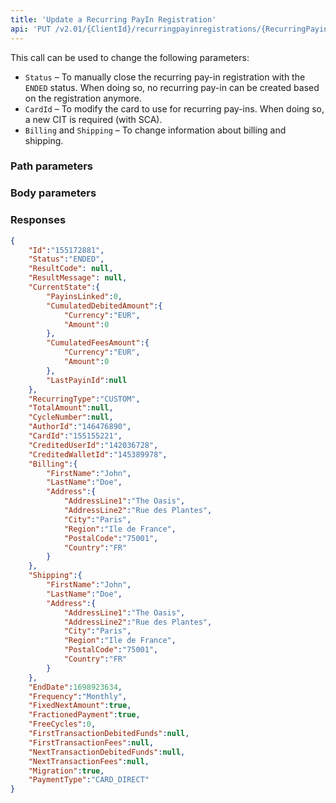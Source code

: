 ---
title: 'Update a Recurring PayIn Registration'  
api: 'PUT /v2.01/{ClientId}/recurringpayinregistrations/{RecurringPayinRegistrationId}'  
---





This call can be used to change the following parameters:  
- `Status` – To manually close the recurring pay-in registration with the `ENDED` status. When doing so, no recurring pay-in can be created based on the registration anymore.  
- `CardId` – To modify the card to use for recurring pay-ins. When doing so, a new CIT is required (with SCA).  
- `Billing` and `Shipping` – To change information about billing and shipping.  

### Path parameters

<RecurringPayinRegistrationId />

### Body parameters  

<CardId1 />  

<Status3 />  

<Shipping2 />  

<Billing2 />  

### Responses  

<AccordionGroup>

<Accordion title="200">  

<IdResponse />  

<Status8Response />  

<ResultCodeResponse />  

<ResultMessageResponse />  

<CurrentStateResponse />  

<RecurringTypeResponse />  

<TotalAmountResponse />  

<CycleNumberResponse />  

<AuthorIdResponse />  

<CardId1Response />  

<CreditedUserIdResponse />  

<CreditedWalletIdResponse />  

<Billing1Response />  

<Shipping2Response />  

<EndDateResponse />  

<FrequencyResponse />  

<FixedNextAmountResponse />  

<FractionedPaymentResponse />  

<FreeCyclesResponse />  

<FirstTransactionDebitedFundsResponse />  

<FirstTransactionFeesResponse />  

<NextTransactionDebitedFundsResponse />  

<NextTransactionFeesResponse />  

<MigrationResponse />

<PaymentType15Response />

</Accordion>

</AccordionGroup>  

<ResponseExample>  

```json 200
{
    "Id":"155172881",
    "Status":"ENDED",
    "ResultCode": null,
    "ResultMessage": null,
    "CurrentState":{
        "PayinsLinked":0,
        "CumulatedDebitedAmount":{
            "Currency":"EUR",
            "Amount":0
        },
        "CumulatedFeesAmount":{
            "Currency":"EUR",
            "Amount":0
        },
        "LastPayinId":null
    },
    "RecurringType":"CUSTOM",
    "TotalAmount":null,
    "CycleNumber":null,
    "AuthorId":"146476890",
    "CardId":"155155221",
    "CreditedUserId":"142036728",
    "CreditedWalletId":"145389978",
    "Billing":{
        "FirstName":"John",
        "LastName":"Doe",
        "Address":{
            "AddressLine1":"The Oasis",
            "AddressLine2":"Rue des Plantes",
            "City":"Paris",
            "Region":"Ile de France",
            "PostalCode":"75001",
            "Country":"FR"
        }
    },
    "Shipping":{
        "FirstName":"John",
        "LastName":"Doe",
        "Address":{
            "AddressLine1":"The Oasis",
            "AddressLine2":"Rue des Plantes",
            "City":"Paris",
            "Region":"Ile de France",
            "PostalCode":"75001",
            "Country":"FR"
        }
    },
    "EndDate":1698923634,
    "Frequency":"Monthly",
    "FixedNextAmount":true,
    "FractionedPayment":true,
    "FreeCycles":0,
    "FirstTransactionDebitedFunds":null,
    "FirstTransactionFees":null,
    "NextTransactionDebitedFunds":null,
    "NextTransactionFees":null,
    "Migration":true,
    "PaymentType":"CARD_DIRECT"
}  
 ```  

</ResponseExample>  

<RequestExample>  

  <RestUpdateRecurringPayinRegistration />
  <PhpUpdateRecurringPayinRegistration />
  <NodeUpdateRecurringPayinRegistration />
  <RubyUpdateRecurringRegistration />
  <JavaUpdateRecurringPayinRegistration />
  <PythonUpdateRecurringPayinRegistration />
  <NetUpdateRecurringPayinRegistration />

</RequestExample>